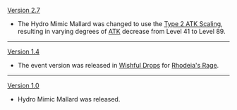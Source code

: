 {{Change History/Header}}
[[Version 2.7]]
* The Hydro Mimic Mallard was changed to use the [[Enemy/Level Scaling#ATK Level Scaling|Type 2 ATK Scaling]], resulting in varying degrees of [[ATK]] decrease from Level 41 to Level 89.
----
[[Version 1.4]]
* The event version was released in [[Wishful Drops]] for [[Rhodeia's Rage]].
----
[[Version 1.0]]
* Hydro Mimic Mallard was released.